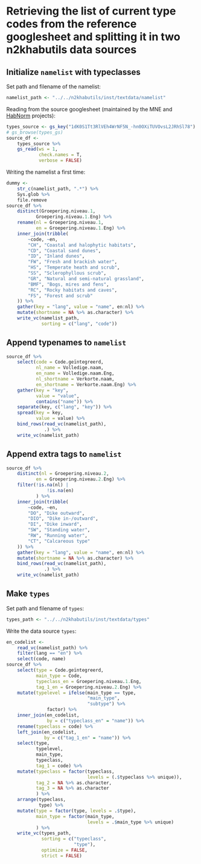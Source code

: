 # Retrieving the list of current type codes from the reference googlesheet and splitting it in two n2khabutils data sources

## Initialize `namelist` with typeclasses

Set path and filename of the namelist:

```r
namelist_path <- "../../n2khabutils/inst/textdata/namelist"
```


Reading from the source googlesheet (maintained by the MNE and [HabNorm](https://github.com/inbo/habnorm) projects):

```r
types_source <- gs_key("1dK0S1Tt3RlVEh4WrNF5N_-hn0OXiTUVOvsL2JRhSl78")
# gs_browse(types_gs)
source_df <-
    types_source %>%
    gs_read(ws = 1, 
            check.names = T,
            verbose = FALSE)
```

Writing the namelist a first time:

```r
dummy <- 
    str_c(namelist_path, ".*") %>% 
    Sys.glob %>% 
    file.remove
source_df %>% 
    distinct(Groepering.niveau.1,
           Groepering.niveau.1.Eng) %>% 
    rename(nl = Groepering.niveau.1,
           en = Groepering.niveau.1.Eng) %>% 
    inner_join(tribble(
        ~code, ~en,
        "CH", "Coastal and halophytic habitats",
        "CD", "Coastal sand dunes", 
        "ID", "Inland dunes", 
        "FW", "Fresh and brackish water", 
        "HS", "Temperate heath and scrub", 
        "SS", "Sclerophyllous scrub", 
        "GR", "Natural and semi-natural grassland",
        "BMF", "Bogs, mires and fens", 
        "RC", "Rocky habitats and caves", 
        "FS", "Forest and scrub"
    )) %>% 
    gather(key = "lang", value = "name", en:nl) %>% 
    mutate(shortname = NA %>% as.character) %>% 
    write_vc(namelist_path,
             sorting = c("lang", "code"))
```

## Append typenames to `namelist`

```r
source_df %>% 
    select(code = Code.geïntegreerd,
           nl_name = Volledige.naam,
           en_name = Volledige.naam.Eng,
           nl_shortname = Verkorte.naam,
           en_shortname = Verkorte.naam.Eng) %>% 
    gather(key = "key", 
           value = "value",
           contains("name")) %>% 
    separate(key, c("lang", "key")) %>% 
    spread(key = key,
           value = value) %>% 
    bind_rows(read_vc(namelist_path),
              .) %>% 
    write_vc(namelist_path)
```

## Append extra tags to `namelist`

```r
source_df %>% 
    distinct(nl = Groepering.niveau.2,
           en = Groepering.niveau.2.Eng) %>% 
    filter(!is.na(nl) |
               !is.na(en)
           ) %>% 
    inner_join(tribble(
        ~code, ~en,
        "DO", "Dike outward",
        "DIO", "Dike in-/outward", 
        "DI", "Dike inward", 
        "SW", "Standing water", 
        "RW", "Running water", 
        "CT", "Calcareous type"
    )) %>% 
    gather(key = "lang", value = "name", en:nl) %>% 
    mutate(shortname = NA %>% as.character) %>% 
    bind_rows(read_vc(namelist_path),
              .) %>% 
    write_vc(namelist_path)
```

## Make `types`

Set path and filename of `types`:

```r
types_path <- "../../n2khabutils/inst/textdata/types"
```

Write the data source `types`:

```r
en_codelist <- 
    read_vc(namelist_path) %>% 
    filter(lang == "en") %>% 
    select(code, name)
source_df %>%
    select(type = Code.geïntegreerd,
           main_type = Code,
           typeclass_en = Groepering.niveau.1.Eng,
           tag_1_en = Groepering.niveau.2.Eng) %>% 
    mutate(typelevel = ifelse(main_type == type, 
                              "main_type",
                              "subtype") %>% 
               factor) %>% 
    inner_join(en_codelist,
               by = c("typeclass_en" = "name")) %>% 
    rename(typeclass = code) %>% 
    left_join(en_codelist,
              by = c("tag_1_en" = "name")) %>% 
    select(type,
           typelevel,
           main_type,
           typeclass,
           tag_1 = code) %>% 
    mutate(typeclass = factor(typeclass, 
                              levels = (.$typeclass %>% unique)),
           tag_2 = NA %>% as.character,
           tag_3 = NA %>% as.character
           ) %>% 
    arrange(typeclass, 
            type) %>% 
    mutate(type = factor(type, levels = .$type),
           main_type = factor(main_type, 
                              levels = .$main_type %>% unique)
           ) %>% 
    write_vc(types_path,
             sorting = c("typeclass",
                         "type"),
             optimize = FALSE,
             strict = FALSE)
```



